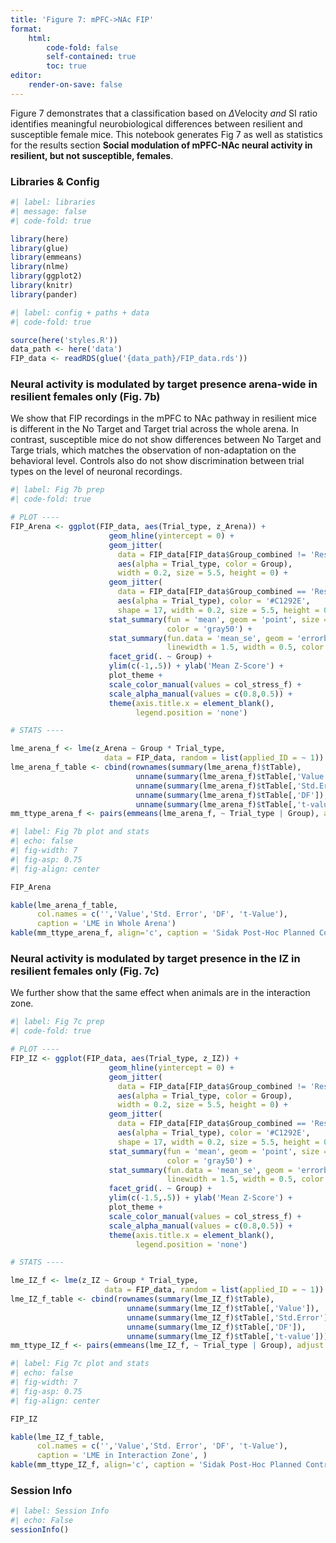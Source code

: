 ```yaml
---
title: 'Figure 7: mPFC->NAc FIP'
format:
    html:
        code-fold: false
        self-contained: true
        toc: true
editor:
    render-on-save: false
---
```


Figure 7 demonstrates that a classification based on $\Delta$Velocity *and* SI ratio identifies meaningful neurobiological differences between resilient and susceptible female mice. This notebook generates Fig 7 as well as statistics for the results section **Social modulation of mPFC-NAc neural activity in resilient, but not susceptible, females**.

### Libraries & Config

```r
#| label: libraries
#| message: false
#| code-fold: true

library(here)
library(glue)
library(emmeans)
library(nlme)
library(ggplot2)
library(knitr)
library(pander)
```

```r
#| label: config + paths + data
#| code-fold: true

source(here('styles.R'))
data_path <- here('data')
FIP_data <- readRDS(glue('{data_path}/FIP_data.rds'))
```

### Neural activity is modulated by target presence arena-wide in resilient females only (Fig. 7b)

We show that FIP recordings in the mPFC to NAc pathway in resilient mice is different in the No Target and Target trial across the whole arena. In contrast, susceptible mice do not show differences between No Target and Targe trials, which matches the observation of non-adaptation on the behavioral level. Controls also do not show discrimination between trial types on the level of neuronal recordings.

```r
#| label: Fig 7b prep
#| code-fold: true

# PLOT ----
FIP_Arena <- ggplot(FIP_data, aes(Trial_type, z_Arena)) + 
                      geom_hline(yintercept = 0) + 
                      geom_jitter(
                        data = FIP_data[FIP_data$Group_combined != 'ResSus',],
                        aes(alpha = Trial_type, color = Group), 
                        width = 0.2, size = 5.5, height = 0) + 
                      geom_jitter(
                        data = FIP_data[FIP_data$Group_combined == 'ResSus',],
                        aes(alpha = Trial_type), color = '#C1292E', 
                        shape = 17, width = 0.2, size = 5.5, height = 0) + 
                      stat_summary(fun = 'mean', geom = 'point', size = 5, 
                                   color = 'gray50') + 
                      stat_summary(fun.data = 'mean_se', geom = 'errorbar', 
                                   linewidth = 1.5, width = 0.5, color = 'gray50') + 
                      facet_grid(. ~ Group) + 
                      ylim(c(-1,.5)) + ylab('Mean Z-Score') +
                      plot_theme + 
                      scale_color_manual(values = col_stress_f) + 
                      scale_alpha_manual(values = c(0.8,0.5)) + 
                      theme(axis.title.x = element_blank(),
                            legend.position = 'none')

# STATS ----

lme_arena_f <- lme(z_Arena ~ Group * Trial_type, 
                     data = FIP_data, random = list(applied_ID = ~ 1))
lme_arena_f_table <- cbind(rownames(summary(lme_arena_f)$tTable),
                            unname(summary(lme_arena_f)$tTable[,'Value']),
                            unname(summary(lme_arena_f)$tTable[,'Std.Error']),
                            unname(summary(lme_arena_f)$tTable[,'DF']),
                            unname(summary(lme_arena_f)$tTable[,'t-value']))
mm_ttype_arena_f <- pairs(emmeans(lme_arena_f, ~ Trial_type | Group), adjust = 'sidak')
```

```r
#| label: Fig 7b plot and stats
#| echo: false
#| fig-width: 7
#| fig-asp: 0.75
#| fig-align: center

FIP_Arena

kable(lme_arena_f_table, 
      col.names = c('','Value','Std. Error', 'DF', 't-Value'),
      caption = 'LME in Whole Arena')
kable(mm_ttype_arena_f, align='c', caption = 'Sidak Post-Hoc Planned Contrasts in Whole Arena')
```

### Neural activity is modulated by target presence in the IZ in resilient females only (Fig. 7c)

We further show that the same effect when animals are in the interaction zone.

```r
#| label: Fig 7c prep
#| code-fold: true

# PLOT ----
FIP_IZ <- ggplot(FIP_data, aes(Trial_type, z_IZ)) + 
                      geom_hline(yintercept = 0) + 
                      geom_jitter(
                        data = FIP_data[FIP_data$Group_combined != 'ResSus',],
                        aes(alpha = Trial_type, color = Group), 
                        width = 0.2, size = 5.5, height = 0) + 
                      geom_jitter(
                        data = FIP_data[FIP_data$Group_combined == 'ResSus',],
                        aes(alpha = Trial_type), color = '#C1292E', 
                        shape = 17, width = 0.2, size = 5.5, height = 0) + 
                      stat_summary(fun = 'mean', geom = 'point', size = 5, 
                                   color = 'gray50') + 
                      stat_summary(fun.data = 'mean_se', geom = 'errorbar', 
                                   linewidth = 1.5, width = 0.5, color = 'gray50') + 
                      facet_grid(. ~ Group) + 
                      ylim(c(-1.5,.5)) + ylab('Mean Z-Score') +
                      plot_theme + 
                      scale_color_manual(values = col_stress_f) + 
                      scale_alpha_manual(values = c(0.8,0.5)) + 
                      theme(axis.title.x = element_blank(),
                            legend.position = 'none')

# STATS ----

lme_IZ_f <- lme(z_IZ ~ Group * Trial_type, 
                     data = FIP_data, random = list(applied_ID = ~ 1))
lme_IZ_f_table <- cbind(rownames(summary(lme_IZ_f)$tTable),
                          unname(summary(lme_IZ_f)$tTable[,'Value']),
                          unname(summary(lme_IZ_f)$tTable[,'Std.Error']),
                          unname(summary(lme_IZ_f)$tTable[,'DF']),
                          unname(summary(lme_IZ_f)$tTable[,'t-value']))
mm_ttype_IZ_f <- pairs(emmeans(lme_IZ_f, ~ Trial_type | Group), adjust = 'sidak')
```

```r
#| label: Fig 7c plot and stats
#| echo: false
#| fig-width: 7
#| fig-asp: 0.75
#| fig-align: center

FIP_IZ

kable(lme_IZ_f_table, 
      col.names = c('','Value','Std. Error', 'DF', 't-Value'),
      caption = 'LME in Interaction Zone', )
kable(mm_ttype_IZ_f, align='c', caption = 'Sidak Post-Hoc Planned Contrasts in Interaction Zone')
```

### Session Info

```r
#| label: Session Info
#| echo: False
sessionInfo()
```